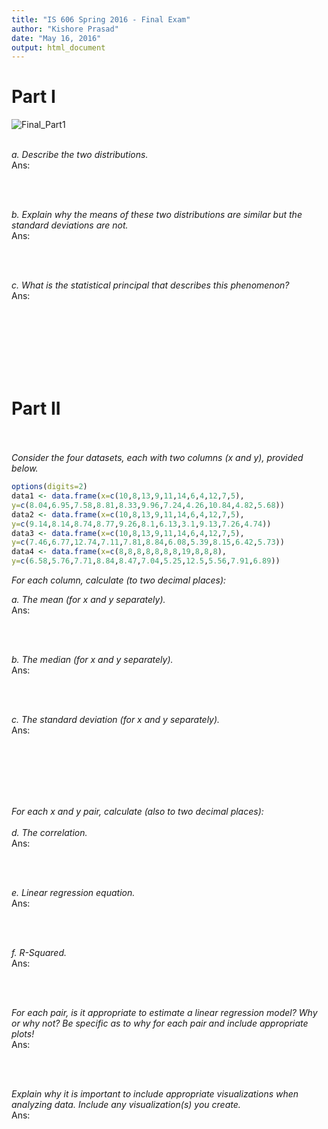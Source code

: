 ```yaml
---
title: "IS 606 Spring 2016 - Final Exam"
author: "Kishore Prasad"
date: "May 16, 2016"
output: html_document
---
```


# Part I


![Final_Part1](https://raw.githubusercontent.com/kishkp/CUNY-StatsAndProb/master/images/Final_Part1.png)
\
\

*a. Describe the two distributions.*
\
Ans:


\
\

*b. Explain why the means of these two distributions are similar but the standard deviations are not.*
\
Ans:


\
\

*c. What is the statistical principal that describes this phenomenon?*
\
Ans:


\
\
\
\
\
\

# Part II
\
\
*Consider the four datasets, each with two columns (x and y), provided below.*
\

```r

options(digits=2)
data1 <- data.frame(x=c(10,8,13,9,11,14,6,4,12,7,5),
y=c(8.04,6.95,7.58,8.81,8.33,9.96,7.24,4.26,10.84,4.82,5.68))
data2 <- data.frame(x=c(10,8,13,9,11,14,6,4,12,7,5),
y=c(9.14,8.14,8.74,8.77,9.26,8.1,6.13,3.1,9.13,7.26,4.74))
data3 <- data.frame(x=c(10,8,13,9,11,14,6,4,12,7,5),
y=c(7.46,6.77,12.74,7.11,7.81,8.84,6.08,5.39,8.15,6.42,5.73))
data4 <- data.frame(x=c(8,8,8,8,8,8,8,19,8,8,8),
y=c(6.58,5.76,7.71,8.84,8.47,7.04,5.25,12.5,5.56,7.91,6.89))

```

*For each column, calculate (to two decimal places):*
\

*a. The mean (for x and y separately).*
\
Ans:


\
\

*b. The median (for x and y separately).*
\
Ans:


\
\

*c. The standard deviation (for x and y separately).*
\
Ans:


\
\

\
\
\
*For each x and y pair, calculate (also to two decimal places):*
\
\
*d. The correlation.*
\
Ans:


\
\

*e. Linear regression equation.*
\
Ans:


\
\

*f. R-Squared.*
\
Ans:


\
\

*For each pair, is it appropriate to estimate a linear regression model? Why or why not? Be specific as to why for each pair and include appropriate plots!*
\
Ans:


\
\

*Explain why it is important to include appropriate visualizations when analyzing data. Include any visualization(s) you create.*
\
Ans:


\
\



